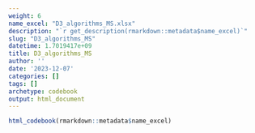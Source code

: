 ```yaml
---
weight: 6
name_excel: "D3_algorithms_MS.xlsx"
description: "`r get_description(rmarkdown::metadata$name_excel)`"
slug: "D3_algorithms_MS"
datetime: 1.7019417e+09
title: D3_algorithms_MS
author: ''
date: '2023-12-07'
categories: []
tags: []
archetype: codebook
output: html_document
---
```


```r
html_codebook(rmarkdown::metadata$name_excel)
```
